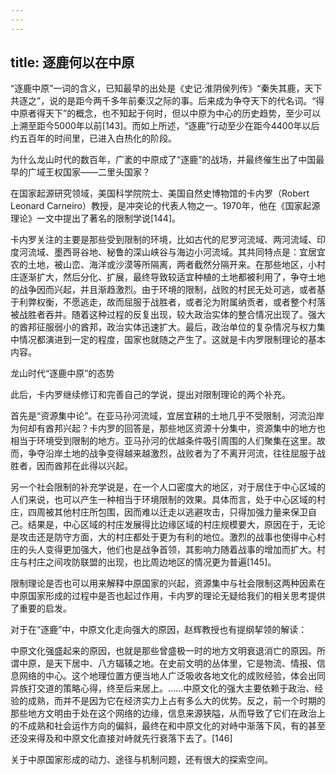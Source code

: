 ```yaml
---
---
---
```

title: 逐鹿何以在中原
---




“逐鹿中原”一词的含义，已知最早的出处是《史记·淮阴侯列传》“秦失其鹿，天下共逐之”，说的是距今两千多年前秦汉之际的事。后来成为争夺天下的代名词。“得中原者得天下”的概念，也不知起于何时，但以中原为中心的历史趋势，至少可以上溯至距今5000年以前[143]。而如上所述，“逐鹿”行动至少在距今4400年以后约五百年的时间里，已进入白热化的阶段。

为什么龙山时代的数百年，广袤的中原成了“逐鹿”的战场，并最终催生出了中国最早的广域王权国家——二里头国家？

在国家起源研究领域，美国科学院院士、美国自然史博物馆的卡内罗（Robert Leonard Carneiro）教授，是冲突论的代表人物之一。1970年，他在《国家起源理论》一文中提出了著名的限制学说[144]。

卡内罗关注的主要是那些受到限制的环境，比如古代的尼罗河流域、两河流域、印度河流域、墨西哥谷地、秘鲁的深山峡谷与海边小河流域。其共同特点是：宜居宜农的土地，被山峦、海洋或沙漠等所隔离，两者截然分隔开来。在那些地区，小村庄逐渐扩大，然后分化、扩展，最终导致较适宜种植的土地都被利用了，争夺土地的战争因而兴起，并且渐趋激烈。由于环境的限制，战败的村民无处可逃，或者基于利弊权衡，不愿逃走，故而屈服于战胜者，或者沦为附属纳贡者，或者整个村落被战胜者吞并。随着这种过程的反复出现，较大政治实体的整合情况出现了。强大的酋邦征服弱小的酋邦，政治实体迅速扩大。最后，政治单位的复杂情况与权力集中情况都演进到一定的程度，国家也就随之产生了。这就是卡内罗限制理论的基本内容。



龙山时代“逐鹿中原”的态势



此后，卡内罗继续修订和完善自己的学说，提出对限制理论的两个补充。

首先是“资源集中论”。在亚马孙河流域，宜居宜耕的土地几乎不受限制，河流沿岸为何却有酋邦兴起？卡内罗的回答是，那些地区资源十分集中，资源集中的地方也相当于环境受到限制的地方。亚马孙河的优越条件吸引周围的人们聚集在这里。故而，争夺沿岸土地的战争变得越来越激烈，战败者为了不离开河流，往往屈服于战胜者，因而酋邦在此得以兴起。

另一个社会限制的补充学说是，在一个人口密度大的地区，对于居住于中心区域的人们来说，也可以产生一种相当于环境限制的效果。具体而言，处于中心区域的村庄，四周被其他村庄所包围，因而难以迁走以逃避攻击，只得加强力量来保卫自己。结果是，中心区域的村庄发展得比边缘区域的村庄规模要大，原因在于，无论是攻击还是防守方面，大的村庄都处于更为有利的地位。激烈的战事也使得中心村庄的头人变得更加强大，他们也是战争首领，其影响力随着战事的增加而扩大。村庄与村庄之间攻防联盟的出现，也比周边地区的情况更为普遍[145]。

限制理论是否也可以用来解释中原国家的兴起，资源集中与社会限制这两种因素在中原国家形成的过程中是否也起过作用，卡内罗的理论无疑给我们的相关思考提供了重要的启发。

对于在“逐鹿”中，中原文化走向强大的原因，赵辉教授也有提纲挈领的解读：





中原文化强盛起来的原因，也就是那些曾盛极一时的地方文明衰退消亡的原因。所谓中原，是天下居中、八方辐辏之地。在史前文明的丛体里，它是物流、情报、信息网络的中心。这个地理位置方便当地人广泛吸收各地文化的成败经验，体会出同异族打交道的策略心得，终至后来居上。……中原文化的强大主要依赖于政治、经验的成熟，而并不是因为它在经济实力上占有多么大的优势。反之，前一个时期的那些地方文明由于处在这个网络的边缘，信息来源狭隘，从而导致了它们在政治上的不成熟和社会运作方向的偏斜，最终在和中原文化的对峙中渐落下风，有的甚至还没来得及和中原文化直接对峙就先行衰落下去了。[146]





关于中原国家形成的动力、途径与机制问题，还有很大的探索空间。